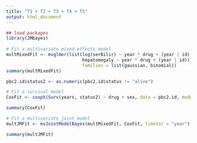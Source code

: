 ```yaml
---
title: "T1 + T2 + T3 + T4 + T5"
output: html_document
---
```



```r
## load packages
library(JMbayes)
    
# Fit a multivariate mixed effects model
multMixedFit <- mvglmer(list(log(serBilir) ~ year * drug + (year | id),
                             hepatomegaly ~ year * drug + (year | id)), data = pbc2,
                             families = list(gaussian, binomial))
summary(multMixedFit)

pbc2.id$status2 <- as.numeric(pbc2.id$status != "alive")

# Fit a survival model
CoxFit <- coxph(Surv(years, status2) ~ drug + sex, data = pbc2.id, model = TRUE)

summary(CoxFit)

# Fit a multivariate joint model
multJMFit <- mvJointModelBayes(multMixedFit, CoxFit, timeVar = "year")

summary(multJMFit)


```

